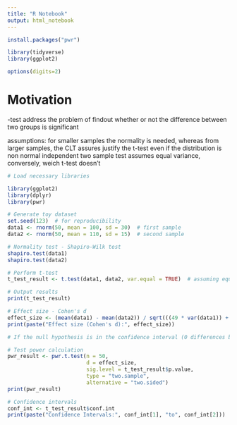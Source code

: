 ```yaml
---
title: "R Notebook"
output: html_notebook
---
```



```r
install.packages("pwr")

```


```r
library(tidyverse)
library(ggplot2)
```


```r
options(digits=2)

```


# Motivation


-test address the problem of findout whether or not the difference between two groups is significant

assumptions:
for smaller samples the normality is needed, whereas from larger samples, the CLT assures justify the t-test even if the distribution is non normal
independent two sample test assumes equal variance, conversely, weich t-test doesn't


```r
# Load necessary libraries

library(ggplot2)
library(dplyr)
library(pwr)

# Generate toy dataset
set.seed(123)  # for reproducibility
data1 <- rnorm(50, mean = 100, sd = 30)  # first sample
data2 <- rnorm(50, mean = 110, sd = 15)  # second sample

# Normality test - Shapiro-Wilk test
shapiro.test(data1)
shapiro.test(data2)

# Perform t-test
t_test_result <- t.test(data1, data2, var.equal = TRUE)  # assuming equal variance

# Output results
print(t_test_result)

# Effect size - Cohen's d
effect_size <- (mean(data1) - mean(data2)) / sqrt(((49 * var(data1)) + (49 * var(data2))) / 50)
print(paste("Effect size (Cohen's d):", effect_size))

# If the null hypothesis is in the confidence interval (0 differences between the mean), there's a a  evidence that it it is true.

# Test power calculation
pwr_result <- pwr.t.test(n = 50, 
                         d = effect_size, 
                         sig.level = t_test_result$p.value, 
                         type = "two.sample", 
                         alternative = "two.sided")
print(pwr_result)

# Confidence intervals
conf_int <- t_test_result$conf.int
print(paste("Confidence Intervals:", conf_int[1], "to", conf_int[2]))

```


